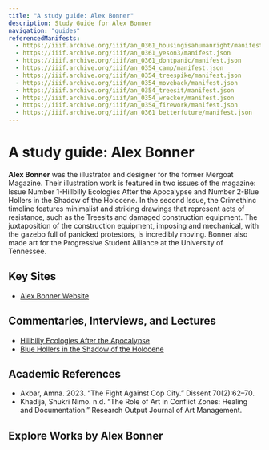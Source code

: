 ```yaml
---
title: "A study guide: Alex Bonner"
description: Study Guide for Alex Bonner
navigation: "guides"
referencedManifests:
  - https://iiif.archive.org/iiif/an_0361_housingisahumanright/manifest.json
  - https://iiif.archive.org/iiif/an_0361_yeson3/manifest.json
  - https://iiif.archive.org/iiif/an_0361_dontpanic/manifest.json
  - https://iiif.archive.org/iiif/an_0354_camp/manifest.json
  - https://iiif.archive.org/iiif/an_0354_treespike/manifest.json
  - https://iiif.archive.org/iiif/an_0354_moveback/manifest.json
  - https://iiif.archive.org/iiif/an_0354_treesit/manifest.json
  - https://iiif.archive.org/iiif/an_0354_wrecker/manifest.json
  - https://iiif.archive.org/iiif/an_0354_firework/manifest.json
  - https://iiif.archive.org/iiif/an_0361_betterfuture/manifest.json
---
```


# A study guide: Alex Bonner
**Alex Bonner** was the illustrator and designer for the former Mergoat Magazine. Their illustration work is featured in two issues of the magazine: Issue Number 1-Hillbilly Ecologies After the Apocalypse and Number 2-Blue Hollers in the Shadow of the Holocene. In the second Issue, the Crimethinc timeline features minimalist and striking drawings that represent acts of resistance, such as the Treesits and damaged construction equipment. The juxtaposition of the construction equipment, imposing and mechanical, with the gazebo full of panicked protestors, is incredibly moving. Bonner also made art for the Progressive Student Alliance at the University of Tennessee.

## Key Sites
- [Alex Bonner Website](https://jabonner1.wixsite.com/portfolio/about)

## Commentaries, Interviews, and Lectures
- [Hillbilly Ecologies After the Apocalypse](https://issuu.com/mergoat/docs/mergoat_mag_hillbilly-ecologies-after-the-apocalyp)
- [Blue Hollers in the Shadow of the Holocene](https://issuu.com/mergoat/docs/mergoat_mag_vol.2_blue_hollers_in_the_shadow_of_th)

## Academic References

- Akbar, Amna. 2023. “The Fight Against Cop City.” Dissent 70(2):62–70.
- Khadija, Shukri Nimo. n.d. “The Role of Art in Conflict Zones: Healing and Documentation.” Research Output Journal of Art Management.


## Explore Works by Alex Bonner

<ReferencedItems />
